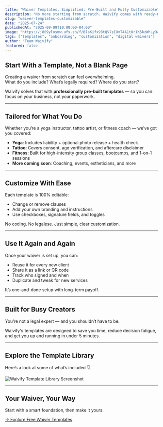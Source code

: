 ```yaml
---
title: "Waiver Templates, Simplified: Pre-Built and Fully Customizable"
description: "No more starting from scratch. Waivify comes with ready-made templates for yoga, tattoo, fitness, and more — fully editable to fit your needs."
slug: "waiver-templates-customizable"
date: "2025-07-24"
publishedAt: "2025-09-09T10:00:00-04:00"
image: "https://j809ylosmw.ufs.sh/f/BlaKifx9BtQV7sEUvT4A1tUrIK5kzWhLy34iRJ6gD9TGxfuB"
tags: ["templates", "onboarding", "customization", "digital waivers"]
author: "Team Waivify"
featured: false
---
```


## Start With a Template, Not a Blank Page

Creating a waiver from scratch can feel overwhelming.  
What do you include? What’s legally required? Where do you start?

Waivify solves that with **professionally pre-built templates** — so you can focus on your business, not your paperwork.

---

## Tailored for What You Do

Whether you’re a yoga instructor, tattoo artist, or fitness coach — we’ve got you covered:

- **Yoga**: Includes liability + optional photo release + health check  
- **Tattoo**: Covers consent, age verification, and aftercare disclaimer  
- **Fitness**: Built for high-intensity group classes, bootcamps, and 1-on-1 sessions  
- **More coming soon**: Coaching, events, estheticians, and more

---

## Customize With Ease

Each template is 100% editable:

- Change or remove clauses  
- Add your own branding and instructions  
- Use checkboxes, signature fields, and toggles

No coding. No legalese. Just simple, clear customization.

---

## Use It Again and Again

Once your waiver is set up, you can:

- Reuse it for every new client  
- Share it as a link or QR code  
- Track who signed and when  
- Duplicate and tweak for new services

It’s one-and-done setup with long-term payoff.

---

## Built for Busy Creators

You're not a legal expert — and you shouldn’t have to be.

Waivify's templates are designed to save you time, reduce decision fatigue, and get you up and running in under 5 minutes.

---

## Explore the Template Library

Here’s a look at some of what’s included 👇

![Waivify Template Library Screenshot](https://j809ylosmw.ufs.sh/f/BlaKifx9BtQVykDx3tjoiDyWs5MC0meJ4RxFp8YNcjILvHkK)

---

## Your Waiver, Your Way

Start with a smart foundation, then make it yours.

[→ Explore Free Waiver Templates](https://waivify.com)
